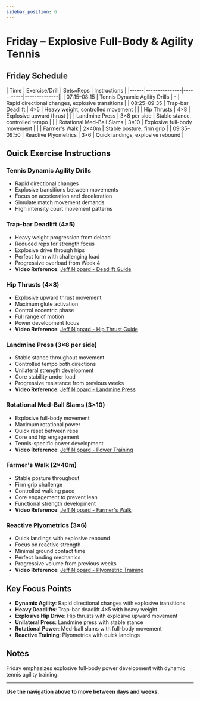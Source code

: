 ```yaml
---
sidebar_position: 6
---
```



<WorkoutNav weekNumber={5} />

# Friday – Explosive Full-Body & Agility Tennis

## Friday Schedule

| Time | Exercise/Drill | Sets×Reps | Instructions |
|------|---------------|-----------|--------------||
| 07:15–08:15 | Tennis Dynamic Agility Drills | - | Rapid directional changes, explosive transitions |
| 08:25–09:35 | Trap-bar Deadlift | 4×5 | Heavy weight, controlled movement |
| | Hip Thrusts | 4×8 | Explosive upward thrust |
| | Landmine Press | 3×8 per side | Stable stance, controlled tempo |
| | Rotational Med-Ball Slams | 3×10 | Explosive full-body movement |
| | Farmer's Walk | 2×40m | Stable posture, firm grip |
| 09:35–09:50 | Reactive Plyometrics | 3×6 | Quick landings, explosive rebound |

## Quick Exercise Instructions

### Tennis Dynamic Agility Drills
- Rapid directional changes
- Explosive transitions between movements
- Focus on acceleration and deceleration
- Simulate match movement demands
- High intensity court movement patterns

### Trap-bar Deadlift (4×5)
- Heavy weight progression from deload
- Reduced reps for strength focus
- Explosive drive through hips
- Perfect form with challenging load
- Progressive overload from Week 4
- **Video Reference**: [Jeff Nippard - Deadlift Guide](https://www.youtube.com/watch?v=op9kVnSso6Q)

### Hip Thrusts (4×8)
- Explosive upward thrust movement
- Maximum glute activation
- Control eccentric phase
- Full range of motion
- Power development focus
- **Video Reference**: [Jeff Nippard - Hip Thrust Guide](https://www.youtube.com/watch?v=xDmFkJxPzeM)

### Landmine Press (3×8 per side)
- Stable stance throughout movement
- Controlled tempo both directions
- Unilateral strength development
- Core stability under load
- Progressive resistance from previous weeks
- **Video Reference**: [Jeff Nippard - Landmine Press](https://www.youtube.com/watch?v=kR8gZcCK5-8)

### Rotational Med-Ball Slams (3×10)
- Explosive full-body movement
- Maximum rotational power
- Quick reset between reps
- Core and hip engagement
- Tennis-specific power development
- **Video Reference**: [Jeff Nippard - Power Training](https://www.youtube.com/watch?v=K8aGBKy3a1k)

### Farmer's Walk (2×40m)
- Stable posture throughout
- Firm grip challenge
- Controlled walking pace
- Core engagement to prevent lean
- Functional strength development
- **Video Reference**: [Jeff Nippard - Farmer's Walk](https://www.youtube.com/watch?v=p8FWv6bUJ7w)

### Reactive Plyometrics (3×6)
- Quick landings with explosive rebound
- Focus on reactive strength
- Minimal ground contact time
- Perfect landing mechanics
- Progressive volume from previous weeks
- **Video Reference**: [Jeff Nippard - Plyometric Training](https://www.youtube.com/watch?v=tcY1dI5-Teo)

## Key Focus Points

- **Dynamic Agility**: Rapid directional changes with explosive transitions
- **Heavy Deadlifts**: Trap-bar deadlift 4×5 with heavy weight
- **Explosive Hip Drive**: Hip thrusts with explosive upward movement
- **Unilateral Press**: Landmine press with stable stance
- **Rotational Power**: Med-ball slams with full-body movement
- **Reactive Training**: Plyometrics with quick landings

## Notes

Friday emphasizes explosive full-body power development with dynamic tennis agility training.

---

**Use the navigation above to move between days and weeks.**

